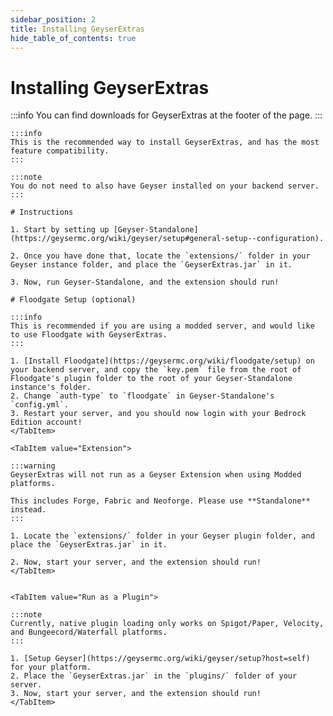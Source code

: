 ```yaml
---
sidebar_position: 2
title: Installing GeyserExtras
hide_table_of_contents: true
---
```




# Installing GeyserExtras

:::info
You can find downloads for GeyserExtras at the footer of the page.
:::

<Tabs>
    <TabItem value="Standalone">

    :::info
    This is the recommended way to install GeyserExtras, and has the most feature compatibility.
    :::

    :::note
    You do not need to also have Geyser installed on your backend server.
    :::

    # Instructions

    1. Start by setting up [Geyser-Standalone](https://geysermc.org/wiki/geyser/setup#general-setup--configuration).

    2. Once you have done that, locate the `extensions/` folder in your Geyser instance folder, and place the `GeyserExtras.jar` in it.

    3. Now, run Geyser-Standalone, and the extension should run!

    # Floodgate Setup (optional)

    :::info
    This is recommended if you are using a modded server, and would like to use Floodgate with GeyserExtras.
    :::

    1. [Install Floodgate](https://geysermc.org/wiki/floodgate/setup) on your backend server, and copy the `key.pem` file from the root of Floodgate's plugin folder to the root of your Geyser-Standalone instance's folder.
    2. Change `auth-type` to `floodgate` in Geyser-Standalone's `config.yml`.
    3. Restart your server, and you should now login with your Bedrock Edition account!
    </TabItem>

    <TabItem value="Extension">

    :::warning
    GeyserExtras will not run as a Geyser Extension when using Modded platforms.
    
    This includes Forge, Fabric and Neoforge. Please use **Standalone** instead.
    :::

    1. Locate the `extensions/` folder in your Geyser plugin folder, and place the `GeyserExtras.jar` in it.

    2. Now, start your server, and the extension should run!
    </TabItem>


    <TabItem value="Run as a Plugin">

    :::note
    Currently, native plugin loading only works on Spigot/Paper, Velocity, and Bungeecord/Waterfall platforms.
    :::

    1. [Setup Geyser](https://geysermc.org/wiki/geyser/setup?host=self) for your platform.
    2. Place the `GeyserExtras.jar` in the `plugins/` folder of your server.
    3. Now, start your server, and the extension should run!
    </TabItem>
</Tabs>